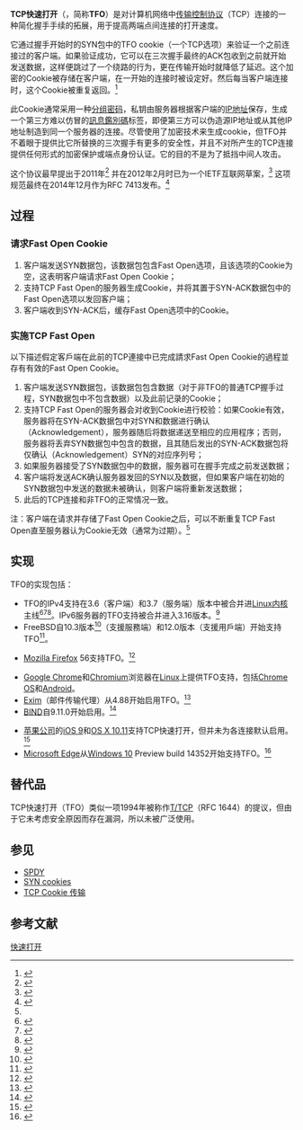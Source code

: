 {{noteTA
|G1=IT
}}
{{IPstack}}
'''TCP快速打开'''（{{lang-en|'''T'''CP '''F'''ast '''O'''pen}}，简称'''TFO'''）是对计算机网络中[[传输控制协议|传输控制协议]]（TCP）连接的一种简化握手手续的拓展，用于提高两端点间连接的打开速度。

它通过握手开始时的SYN包中的TFO cookie（一个TCP选项）来验证一个之前连接过的客户端。如果验证成功，它可以在三次握手最终的ACK包收到之前就开始发送数据，这样便跳过了一个绕路的行为，更在传输开始时就降低了延迟。这个加密的Cookie被存储在客户端，在一开始的连接时被设定好。然后每当客户端连接时，这个Cookie被重复返回。<ref name=lwn>{{cite news |first=Michael |last=Kerrisk |date=2012-08-01 |title=TCP Fast Open: expediting web services |publisher=[[LWN.net|LWN.net]] |url=http://lwn.net/Articles/508865/ |accessdate=2014-12-03 |archive-date=2014-12-05 |archive-url=https://web.archive.org/web/20141205172618/http://lwn.net/Articles/508865/ |dead-url=no }}</ref>

此Cookie通常采用一种[[分组密码|分组密码]]，私钥由服务器根据客户端的[[IP地址|IP地址]]保存，生成一个第三方难以仿冒的[[訊息鑑別碼|訊息鑑別碼]]标签，即便第三方可以伪造源IP地址或从其他IP地址制造到同一个服务器的连接。尽管使用了加密技术来生成cookie，但TFO并不着眼于提供比它所替换的三次握手有更多的安全性，并且不对所产生的TCP连接提供任何形式的加密保护或端点身份认证。它的目的不是为了抵挡中间人攻击。

这个协议最早提出于2011年<ref>{{cite article
| title=TCP Fast Open
| author=Radhakrishnan S, Cheng Y, Chu J, Jain A, Raghavan B
| date=2011-12-06
| url=http://conferences.sigcomm.org/co-next/2011/papers/1569470463.pdf
| publisher=ACM CoNEXT
| access-date=2014-12-03
| archive-date=2012-10-29
| archive-url=https://web.archive.org/web/20121029003913/http://conferences.sigcomm.org/co-next/2011/papers/1569470463.pdf
| dead-url=no
}}</ref>
并在2012年2月时已为一个IETF互联网草案，<ref>{{cite IETF
| title=TCP Fast Open
| draft=draft-ietf-tcpm-fastopen-06
| author=Cheng Y, Chu J, Radhakrishnan S, Jain A
| date=2013-01-26
| publisher=[[Internet_Engineering_Task_Force|IETF]] }}</ref>
这项规范最终在2014年12月作为RFC 7413发布。<ref name="IETF-RFC-7413">{{cite web 
| url=https://tools.ietf.org/html/rfc7413 
| title=TCP Fast Open 
| publisher=IETF 
| date=December 2014 
| accessdate=10 January 2015 
| author=Yuchung Cheng, Jerry Chu, Sivasankar Radhakrishnan, and Arvind Jain 
| archive-date=2015-01-01 
| archive-url=https://web.archive.org/web/20150101001102/http://tools.ietf.org/html/rfc7413 
| dead-url=no 
}}</ref>

==过程==
===请求Fast Open Cookie===
# 客户端发送SYN数据包，该数据包包含Fast Open选项，且该选项的Cookie为空，这表明客户端请求Fast Open Cookie；
# 支持TCP Fast Open的服务器生成Cookie，并将其置于SYN-ACK数据包中的Fast Open选项以发回客户端；
# 客户端收到SYN-ACK后，缓存Fast Open选项中的Cookie。

===实施TCP Fast Open===
以下描述假定客戶端在此前的TCP連接中已完成請求Fast Open Cookie的過程並存有有效的Fast Open Cookie。
# 客户端发送SYN数据包，该数据包包含数据（对于非TFO的普通TCP握手过程，SYN数据包中不包含数据）以及此前记录的Cookie；
# 支持TCP Fast Open的服务器会对收到Cookie进行校验：如果Cookie有效，服务器将在SYN-ACK数据包中对SYN和数据进行确认（Acknowledgement），服务器随后将数据递送至相应的应用程序；否则，服务器将丢弃SYN数据包中包含的数据，且其随后发出的SYN-ACK数据包将仅确认（Acknowledgement）SYN的对应序列号；
# 如果服务器接受了SYN数据包中的数据，服务器可在握手完成之前发送数据；
# 客户端将发送ACK确认服务器发回的SYN以及数据，但如果客户端在初始的SYN数据包中发送的数据未被确认，则客户端将重新发送数据；
# 此后的TCP连接和非TFO的正常情况一致。
注：客户端在请求并存储了Fast Open Cookie之后，可以不断重复TCP Fast Open直至服务器认为Cookie无效（通常为过期）。<ref name="IETF-RFC-7413" />

==实现==
TFO的实现包括：
* TFO的IPv4支持在3.6（客户端）和3.7（服务端）版本中被合并进[[Linux内核|Linux内核]]主线<ref name="kerrisk-lwn-01-09-2012">{{cite news |first=Michael |last=Kerrisk |url=http://lwn.net/Articles/508865/ |title=TCP Fast Open: expediting web services |publisher=LWN.net |date=2012-08-01 |quote=The client-side support has been merged for Linux 3.6 |accessdate=2014-12-03 |archive-date=2014-12-05 |archive-url=https://web.archive.org/web/20141205172618/http://lwn.net/Articles/508865/ |dead-url=no }}</ref><ref>{{cite news |first=Steven J |last=Vaughan-Nichols |url=http://www.zdnet.com/linux-3-7-arrives-arm-developers-rejoice-7000008638/ |title=Linux 3.7 arrives, ARM developers rejoice |publisher=ZDNet |work=Linux and Open Source |date=2012-12-11 |quote=Linux 3.7. TCP Fast Open will now be supported on servers |accessdate=2014-12-03 |archive-date=2014-11-05 |archive-url=https://web.archive.org/web/20141105164320/http://www.zdnet.com/linux-3-7-arrives-arm-developers-rejoice-7000008638/ |dead-url=no }}</ref><ref>{{cite web
 | title = Linux Kernel 3.13
 | section = 1.10. TCP Fast Open enabled by default
 | url = http://kernelnewbies.org/Linux_3.13#head-159ff61ea3acfd67b88855e75dbbb140f8825c4a
 | work = kernelnewbies.org
 | accessdate = 11 February 2014
 | date = 19 January 2014
 | archive-date = 2014-01-25
 | archive-url = https://web.archive.org/web/20140125103204/http://kernelnewbies.org/Linux_3.13#head-159ff61ea3acfd67b88855e75dbbb140f8825c4a
 | dead-url = no
 }}</ref>。IPv6服务器的TFO支持被合并进入3.16版本。<ref>{{cite web
 | title = Linux Kernel 3.16
 | section = 1.4. TCP Fast Open server mode on IPv6 support
 | url = http://kernelnewbies.org/Linux_3.16#head-93fbb9abc6149e9c3055322f27cdc3a8fcc198e6
 | work = kernelnewbies.org
 | accessdate = 14 September 2014
 | date = 3 August 2014
 | archive-date = 2014-12-15
 | archive-url = https://web.archive.org/web/20141215195040/http://kernelnewbies.org/Linux_3.16#head-93fbb9abc6149e9c3055322f27cdc3a8fcc198e6
 | dead-url = no
 }}</ref>
* FreeBSD自10.3版本<ref>{{Cite web|url=https://svnweb.freebsd.org/base?view=revision&revision=292823|title=[base] Revision 292823|accessdate=2017-08-06|work=svnweb.freebsd.org|language=en|archive-date=2021-05-27|archive-url=https://web.archive.org/web/20210527214417/https://svnweb.freebsd.org/base?view=revision&revision=292823}}</ref>（支援服務端）和12.0版本（支援用戶端）开始支持TFO<ref>{{Cite web|url=https://svnweb.freebsd.org/base?view=revision&revision=292706|title=[base] Revision 292706|accessdate=2017-08-06|work=svnweb.freebsd.org|language=en|archive-date=2018-02-18|archive-url=https://web.archive.org/web/20180218095905/https://svnweb.freebsd.org/base?view=revision&revision=292706|dead-url=no}}</ref>。

* [[Firefox|Mozilla Firefox]] 56支持TFO。<ref>{{Cite web|url=https://bugzilla.mozilla.org/show_bug.cgi?id=1188435|title=1188435 - Support TCP fastopen|accessdate=2017-08-06|work=bugzilla.mozilla.org|language=en|archive-date=2017-09-09|archive-url=https://web.archive.org/web/20170909012124/https://bugzilla.mozilla.org/show_bug.cgi?id=1188435|dead-url=no}}</ref>

* [[Google_Chrome|Google Chrome]]和[[Chromium|Chromium]]浏览器在[[Linux|Linux]]上提供TFO支持，包括[[Chrome_OS|Chrome OS]]和[[Android|Android]]。
* [[wikipedia:Exim|Exim]]（邮件传输代理）从4.88开始启用TFO。<ref>{{Cite web|url=https://lists.exim.org/lurker/message/20161225.101705.4bbe7ae8.en.html|title=[exim] Exim 4.88 released|accessdate=2017-08-06|work=lists.exim.org|language=en|archive-date=2021-05-27|archive-url=https://web.archive.org/web/20210527214419/https://lists.exim.org/lurker/message/20161225.101705.4bbe7ae8.en.html}}</ref>
* [[BIND|BIND]]自9.11.0开始启用。<ref>{{Cite web|url=https://ftp.isc.org/isc/bind9/9.11.0/RELEASE-NOTES-bind-9.11.0.html|title=Release Notes for BIND Version 9.11.0|accessdate=2016-10-05|author=|date=|publisher=|archive-date=2016-10-21|archive-url=https://web.archive.org/web/20161021192345/http://ftp.isc.org/isc/bind9/9.11.0/RELEASE-NOTES-bind-9.11.0.html|dead-url=no}}</ref>

* [[苹果公司|苹果公司]]的[[iOS_9|iOS 9]]和[[OS_X_10.11|OS X 10.11]]支持TCP快速打开，但并未为各连接默认启用。<ref>{{cite web|url=https://developer.apple.com/videos/wwdc/2015/?id=719|title=Your App and Next Generation Networks|publisher=Apple Inc.|date=2015|accessdate=2016-12-10|archive-date=2015-06-15|archive-url=https://web.archive.org/web/20150615162041/https://developer.apple.com/videos/wwdc/2015/?id=719|dead-url=no}}</ref>
* [[Microsoft_Edge|Microsoft Edge]]从[[Windows_10|Windows 10]] Preview build 14352开始支持TFO。<ref>{{cite web|url=https://developer.microsoft.com/en-us/microsoft-edge/platform/changelog/desktop/14352/|title=Windows 10 build 14352 - New web platform features|publisher=Microsoft|accessdate=2016-05-27|archive-date=2016-06-30|archive-url=https://web.archive.org/web/20160630114922/https://developer.microsoft.com/en-us/microsoft-edge/platform/changelog/desktop/14352/|dead-url=no}}</ref>

==替代品==
TCP快速打开（TFO）类似一项1994年被称作[[T/TCP|T/TCP]]（RFC 1644）的提议，但由于它未考虑安全原因而存在漏洞，所以未被广泛使用。

==参见==
* [[SPDY|SPDY]]
* [[SYN_cookies|SYN cookies]]
* [[TCP_Cookie_传输|TCP Cookie 传输]]

==参考文献==
{{Reflist|30em}}

[[Category:TCP/IP|快速打开]]